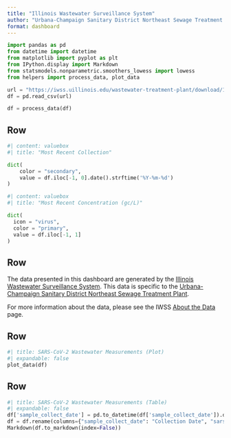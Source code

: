 ```yaml
---
title: "Illinois Wastewater Surveillance System"
author: "Urbana-Champaign Sanitary District Northeast Sewage Treatment Plant"
format: dashboard
---
```


```python
import pandas as pd
from datetime import datetime
from matplotlib import pyplot as plt
from IPython.display import Markdown
from statsmodels.nonparametric.smoothers_lowess import lowess
from helpers import process_data, plot_data
```

```python
url = "https://iwss.uillinois.edu/wastewater-treatment-plant/download/159/"
df = pd.read_csv(url)
```

```python
df = process_data(df)
```

## Row

```python
#| content: valuebox
#| title: "Most Recent Collection"

dict(
    color = "secondary",
    value = df.iloc[-1, 0].date().strftime('%Y-%m-%d')
)
```

```python
#| content: valuebox
#| title: "Most Recent Concentration (gc/L)"

dict(
  icon = "virus",
  color = "primary",
  value = df.iloc[-1, 1]
)
```

## Row

The data presented in this dashboard are generated by the [Illinois Wastewater Surveillance System](https://iwss.uillinois.edu/). This data is specific to the [Urbana-Champaign Sanitary District Northeast Sewage Treatment Plant](https://iwss.uillinois.edu/wastewater-treatment-plant/159/?target=SARS-CoV-2).

For more information about the data, please see the IWSS [About the Data](https://iwss.uillinois.edu/about/data-readme/) page.


## Row {height="40%"}

```python
#| title: SARS-CoV-2 Wastewater Measurements (Plot)
#| expandable: false
plot_data(df)
```

## Row {height="40%"}

```python
#| title: SARS-CoV-2 Wastewater Measurements (Table)
#| expandable: false
df['sample_collect_date'] = pd.to_datetime(df['sample_collect_date']).dt.date
df = df.rename(columns={"sample_collect_date": "Collection Date", "sars_cov_2": "Gene Copies per Liter"})
Markdown(df.to_markdown(index=False))
```
